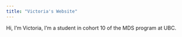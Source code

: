 ```yaml
---
title: "Victoria's Website"
---
```


Hi, I'm Victoria, I'm a student in cohort 10 of the MDS program at UBC.
